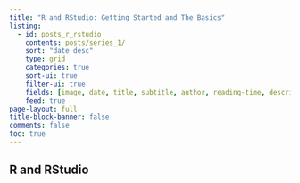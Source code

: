```yaml
---
title: "R and RStudio: Getting Started and The Basics"
listing:
  - id: posts_r_rstudio
    contents: posts/series_1/
    sort: "date desc"
    type: grid
    categories: true
    sort-ui: true
    filter-ui: true
    fields: [image, date, title, subtitle, author, reading-time, description, categories]
    feed: true
page-layout: full
title-block-banner: false
comments: false
toc: true
---
```


## R and RStudio

::: {#posts_r_rstudio}
:::